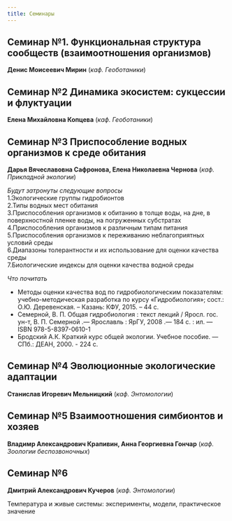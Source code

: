 ```yaml
---
title: Семинары
---
```


## Семинар №1.  Функциональная структура сообществ (взаимоотношения организмов)

**Денис Моисеевич Мирин** (*каф. Геоботаники*)

## Семинар  №2  Динамика экосистем: сукцессии и флуктуации

**Елена Михайловна Копцева** (*каф. Геоботаники*)


## Семинар  №3 Приспособление водных организмов к среде обитания

**Дарья Вячеславовна Сафронова, Елена Николаевна Чернова** (*каф. Прикладной экологии*)

*Будут затронуты следующие вопросы*    
1.Экологические группы гидробионтов   
2.Типы водных мест обитания   
3.Приспособления организмов к обитанию в толще воды, на дне, в поверхностной пленке воды, на погруженных субстратах   
4.Приспособления организмов к различным типам питания   
5.Приспособления организмов к переживанию неблагоприятных условий среды   
6.Диапазоны толерантности и их использование для оценки качества среды   
7.Биологические индексы для оценки качества водной среды    


*Что почитать*   

- Методы оценки качества вод по гидробиологическим показателям: учебно-методическая разработка по курсу «Гидробиология»; сост.: О.Ю. Деревенская. – Казань: КФУ, 2015. – 44 с.     
- Семерной, В. П. Общая гидробиология : текст лекций / Яросл. гос. ун-т, В. П. Семерной .— Ярославль : ЯрГУ, 2008 .— 184 с. : ил. — ISBN 978-5-8397-0610-1      
- Бродский А.К. Краткий курс общей экологии. Учебное пособие. — СПб.: ДЕАН, 2000. - 224 с.      



## Семинар  №4 Эволюционные экологические адаптации

**Станислав Игоревич Мельницкий** (*каф. Энтомологии*)


## Семинар  №5  Взаимоотношения симбионтов и хозяев

**Владимр Александрович Крапивин, Анна Георгиевна Гончар**  (*каф. Зоологии беспозвоночных*)

## Семинар  №6
**Дмитрий Александрович Кучеров** (*каф. Энтомологии*)

Температура и живые системы: эксперименты, модели, практическое значение
